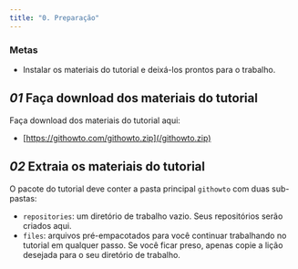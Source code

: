 ```yaml
---
title: "0. Preparação"
---
```


### Metas

- Instalar os materiais do tutorial e deixá-los prontos para o trabalho.

## _01_ Faça download dos materiais do tutorial

Faça download dos materiais do tutorial aqui:

- [https://githowto.com/githowto.zip](/githowto.zip)

## _02_ Extraia os materiais do tutorial

O pacote do tutorial deve conter a pasta principal `githowto` com duas sub-pastas:

- `repositories`: um diretório de trabalho vazio. Seus repositórios serão criados aqui.
- `files`: arquivos pré-empacotados para você continuar trabalhando no tutorial em qualquer passo. Se você ficar preso, apenas copie a lição desejada para o seu diretório de trabalho.
